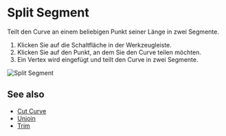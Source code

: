 
# Split Segment

<Reference shortcut="" command="Split Segment" button="Werkzeugleiste" />

Teilt den Curve an einem beliebigen Punkt seiner Länge in zwei Segmente.

1. Klicken Sie auf die Schaltfläche <ButtonIcon type="button-split-segment" /> in der Werkzeugleiste.
2. Klicken Sie auf den Punkt, an dem Sie den Curve teilen möchten.
3. Ein Vertex wird eingefügt und teilt den Curve in zwei Segmente.

![Split Segment](/img/split-segment.gif)

## See also
- [Cut Curve](./cut-curve)
- [Unjoin](./unjoin)
- [Trim](./trim)